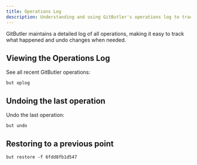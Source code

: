 ```yaml
---
title: Operations Log
description: Understanding and using GitButler's operations log to track and undo changes.
---
```


GitButler maintains a detailed log of all operations, making it easy to track what happened and undo changes when needed.

## Viewing the Operations Log

See all recent GitButler operations:

```cli [32b17b04a76f0257, 550px]
but oplog
```

## Undoing the last operation

Undo the last operation:

```cli [535a061529db80e9, 132px]
but undo
```

## Restoring to a previous point

```cli [17a577ad3053f745, 220px]
but restore -f 6fdd8fb1d547
```
